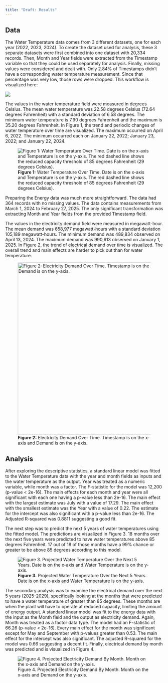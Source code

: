 ```yaml
---
title: "Draft: Results"
---
```


## Data

The Water Temperature data comes from 3 different datasets, one for each year (2022, 2023, 2024). To create the dataset used for analysis, these 3 separate datasets were first combined into one dataset with 20,334 records. Then, Month and Year fields were extracted from the Timestamp variable so that they could be used separately for analysis. Finally, missing values were considered and dealt with. Only 2.84% of Timestamps didn't have a corresponding water temperature measurement. Since that percentage was very low, those rows were dropped. This workflow is visualized here:

![](images/Water-data-workflow.png){fig-align="center"}

The values in the water temperature field were measured in degrees Celsius. The mean water temperature was 22.58 degrees Celsius (72.64 degrees Fahrenheit) with a standard deviation of 6.58 degrees. The minimum water temperature is 7.90 degrees Fahrenheit and the maximum is 35.20 degrees Fahrenheit. In Figure 1, the trend and periodic changes of water temperature over time are visualized. The maximum occurred on April 6, 2022. The minimum occurred each on January 22, 2022; January 23, 2022; and January 22, 2024.

![**Figure 1:** Water Temperature Over Time. Date is on the x-axis and Temperature is on the y-axis. The red dashed line shows the reduced capacity threshold of 85 degrees Fahrenheit (29 degrees Celsius).](images/WaterTempOverTimeLineChart.png)

Preparing the Energy data was much more straightforward. The data had 364 records with no missing values. The data contains measurements from March 1, 2024 to February 27, 2025. The only significant transformation was extracting Month and Year fields from the provided Timestamp field.

The values in the electricity demand field were measured in megawatt-hour. The mean demand was 658,977 megawatt-hours with a standard deviation 105,189 megawatt-hours. The minimum demand was 489,834 observed on April 13, 2024. The maximum demand was 990,613 observed on January 1, 2025. In Figure 2, the trend of electrical demand over time is visualized. The overall trend and main effects are harder to pick out than for water temperature.

![**Figure 2:** Electricity Demand Over Time. Timestamp is on the x-axis and Demand is on the y-axis.](images/DemandOverTime.png){fig-align="center" width="550"}

## Analysis

After exploring the descriptive statistics, a standard linear model was fitted to the Water Temperature data with the year and month fields as inputs and the water temperature as the output. Year was treated as a numeric variable, while month was a factor. The F-statistic for the model was 12,200 (p-value \< 2e-16). The main effects for each month and year were all significant with each one having a p-value less than 2e-16. The main effect with the largest estimate was July with a value of 17.29. The main effect with the smallest estimate was the Year with a value of 0.22. The estimate for the intercept was also significant with a p-value less than 2e-16. The Adjusted R-squared was 0.8811 suggesting a good fit.

The next step was to predict the next 5 years of water temperatures using the fitted model. The predictions are visualized in Figure 3. 18 months over the next five years were predicted to have water temperatures above 85 degrees Fahrenheit. 17 out of 18 of those months have a 99% chance or greater to be above 85 degrees according to this model.

![**Figure 3.** Projected Water Temperature Over the Next 5 Years. Date is on the x-axis and Water Temperature is on the y-axis.](images/WaterTempFuture.png){fig-align="center"}

The secondary analysis was to examine the electrical demand over the next 5 years (2025-2029), specifically looking at the months that were predicted to have a water temperature of greater than 85 degrees. These months are when the plant will have to operate at reduced capacity, limiting the amount of energy output. A standard linear model was fit to the energy data with the input as the Month field and the output as electricity demand. Again, Month was treated as a factor data type. The model had an F-statistic of 66.26 (p-value \< 2e-16). Every main effect for the month was significant except for May and September with p-values greater than 0.53. The main effect for the intercept was also significant. The adjusted R-squared for the model was 0.66 suggesting a decent fit. Finally, electrical demand by month was predicted and is visualized in Figure 4.

![Figure 4. Projected Electricity Demand By Month. Month on the x-axis and Demand on the y-axis.](images/DemandByMonth.png){fig-align="center"}
